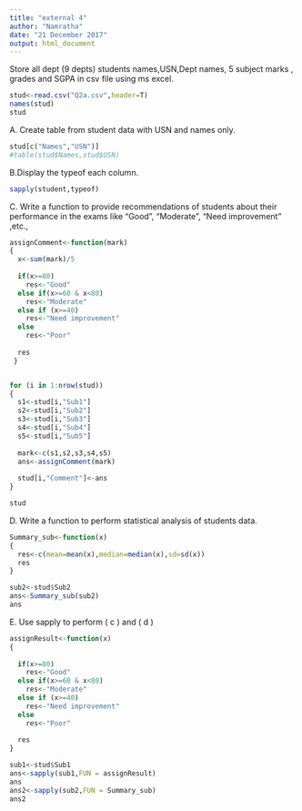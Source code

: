 ---
title: "external 4"
author: "Namratha"
date: "21 December 2017"
output: html_document
---

Store all dept (9 depts) students names,USN,Dept names, 5 subject marks , grades and SGPA in csv file using ms excel. 
```{r}
stud<-read.csv("Q2a.csv",header=T)
names(stud)
stud
```

A. Create table from student data with USN and names only.
```{r}
stud[c("Names","USN")]
#table(stud$Names,stud$USN)
```

B.Display the typeof each column.
```{r}
sapply(student,typeof)
```

C. Write a function to provide recommendations of students about their performance in the exams  like "Good", "Moderate", "Need improvement" ,etc., 
```{r}
assignComment<-function(mark)
{
  x<-sum(mark)/5
  
  if(x>=80)
    res<-"Good"
  else if(x>=60 & x<80)
    res<-"Moderate"
  else if (x>=40)
    res<-"Need improvement"
  else
    res<-"Poor"
  
  res
 }


for (i in 1:nrow(stud)) 
{
  s1<-stud[i,"Sub1"]
  s2<-stud[i,"Sub2"]
  s3<-stud[i,"Sub3"]
  s4<-stud[i,"Sub4"]
  s5<-stud[i,"Sub5"]
  
  mark<-c(s1,s2,s3,s4,s5)
  ans<-assignComment(mark)
  
  stud[i,"Comment"]<-ans
}

stud
```
D. Write a function to perform statistical analysis of students data.

```{r}

Summary_sub<-function(x)
{
  res<-c(mean=mean(x),median=median(x),sd=sd(x))
  res
}

sub2<-stud$Sub2
ans<-Summary_sub(sub2)
ans

```

E. Use sapply to perform ( c ) and  ( d )

```{r}

assignResult<-function(x)
{
  
  if(x>=80)
    res<-"Good"
  else if(x>=60 & x<80)
    res<-"Moderate"
  else if (x>=40)
    res<-"Need improvement"
  else
    res<-"Poor"
  
  res
}

sub1<-stud$Sub1
ans<-sapply(sub1,FUN = assignResult)
ans
ans2<-sapply(sub2,FUN = Summary_sub)
ans2

```























